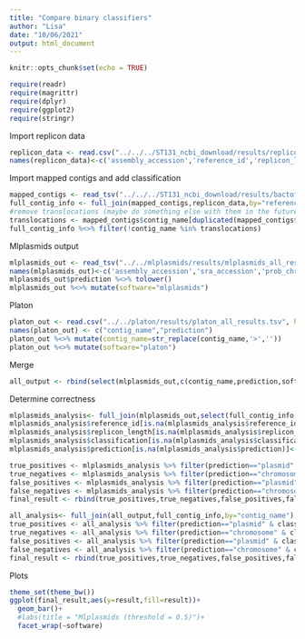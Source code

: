 ```yaml
---
title: "Compare binary classifiers"
author: "Lisa"
date: "10/06/2021"
output: html_document
---
```


```r
knitr::opts_chunk$set(echo = TRUE)
```

```r
require(readr)
require(magrittr)
require(dplyr)
require(ggplot2)
require(stringr)
```

Import replicon data
```r
replicon_data <- read.csv("../../../ST131_ncbi_download/results/replicon_data.csv", header = FALSE)
names(replicon_data)<-c('assembly_accession','reference_id','replicon_length','classification')
```

Import mapped contigs and add classification
```r
mapped_contigs <- read_tsv("../../../ST131_ncbi_download/results/bactofidia_contigs_mapped.tsv", col_names=c('reference_id','contig_name'))
full_contig_info <- full_join(mapped_contigs,replicon_data,by="reference_id")
#remove translocations (maybe do something else with them in the future?)
translocations <- mapped_contigs$contig_name[duplicated(mapped_contigs$contig_name)]
full_contig_info %<>% filter(!contig_name %in% translocations)
```

Mlplasmids output
```r
mlplasmids_out <- read_tsv("../../mlplasmids/results/mlplasmids_all_results.tsv")
names(mlplasmids_out)<-c('assembly_accession','sra_accession','prob_chromosome','prob_plasmid','prediction','contig_name','contig_length')
mlplasmids_out$prediction %<>% tolower()
mlplasmids_out %<>% mutate(software="mlplasmids")
```

Platon
```r
platon_out <- read.csv("../../platon/results/platon_all_results.tsv", header = FALSE)
names(platon_out) <- c("contig_name","prediction")
platon_out %<>% mutate(contig_name=str_replace(contig_name,'>',''))
platon_out %<>% mutate(software="platon")
```

Merge
```r
all_output <- rbind(select(mlplasmids_out,c(contig_name,prediction,software)),platon_out)
```

Determine correctness
```r
mlplasmids_analysis<- full_join(mlplasmids_out,select(full_contig_info, !assembly_accession),by="contig_name")
mlplasmids_analysis$reference_id[is.na(mlplasmids_analysis$reference_id)]<-"unaligned"
mlplasmids_analysis$replicon_length[is.na(mlplasmids_analysis$replicon_length)]<-"unaligned"
mlplasmids_analysis$classification[is.na(mlplasmids_analysis$classification)]<-"unknown"
mlplasmids_analysis$prediction[is.na(mlplasmids_analysis$prediction)]<-"no prediction"

true_positives <- mlplasmids_analysis %>% filter(prediction=="plasmid" & classification=="plasmid") %>% mutate(result="TP")
true_negatives <- mlplasmids_analysis %>% filter(prediction=="chromosome" & classification=="chromosome") %>% mutate(result="TN")
false_positives <- mlplasmids_analysis %>% filter(prediction=="plasmid" & classification=="chromosome") %>% mutate(result="FP")
false_negatives <- mlplasmids_analysis %>% filter(prediction=="chromosome" & classification=="plasmid") %>% mutate(result="FN")
final_result <- rbind(true_positives,true_negatives,false_positives,false_negatives)
```

```r
all_analysis<- full_join(all_output,full_contig_info,by="contig_name")
true_positives <- all_analysis %>% filter(prediction=="plasmid" & classification=="plasmid") %>% mutate(result="TP")
true_negatives <- all_analysis %>% filter(prediction=="chromosome" & classification=="chromosome") %>% mutate(result="TN")
false_positives <- all_analysis %>% filter(prediction=="plasmid" & classification=="chromosome") %>% mutate(result="FP")
false_negatives <- all_analysis %>% filter(prediction=="chromosome" & classification=="plasmid") %>% mutate(result="FN")
final_result <- rbind(true_positives,true_negatives,false_positives,false_negatives)
```

Plots
```r
theme_set(theme_bw())
ggplot(final_result,aes(y=result,fill=result))+
  geom_bar()+
  #labs(title = "Mlplasmids (threshold = 0.5)")+
  facet_wrap(~software)
```

